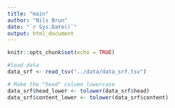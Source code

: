 ```yaml
---
title: "main"
author: "Nils Brun"
date: "`r Sys.Date()`"
output: html_document
---
```


```r
knitr::opts_chunk$set(echo = TRUE)
```

```r
#load data
data_srf <- read_tsv("../data/data_srf.tsv")
```


```r
# Make the "head" column lowercase
data_srf$head_lower <- tolower(data_srf$head)
data_srf$content_lower <- tolower(data_srf$content)
```
